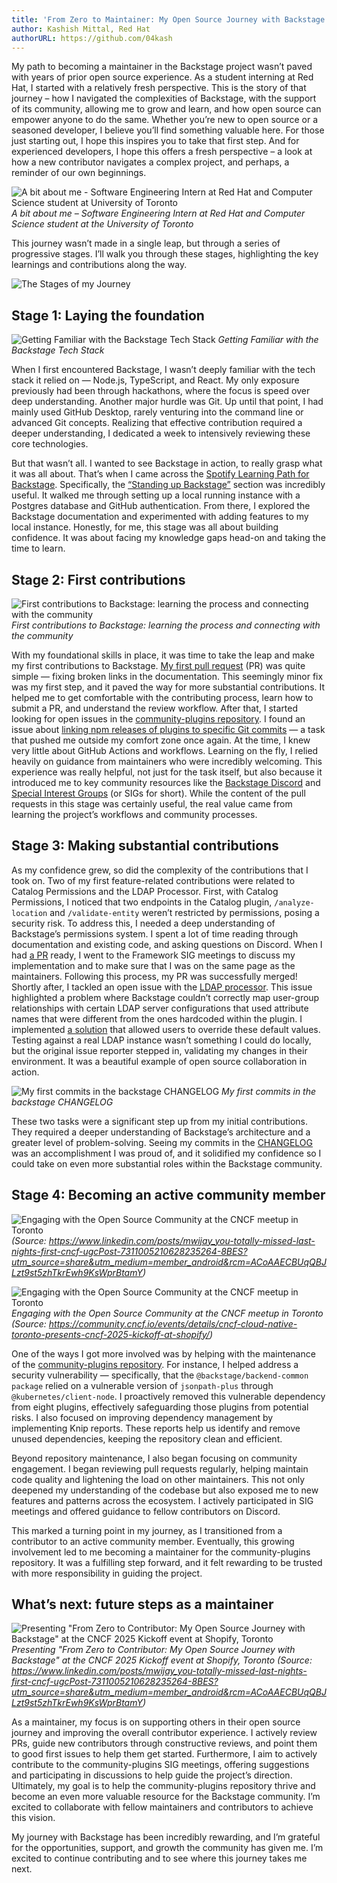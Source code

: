 ```yaml
---
title: 'From Zero to Maintainer: My Open Source Journey with Backstage'
author: Kashish Mittal, Red Hat
authorURL: https://github.com/04kash
---
```


My path to becoming a maintainer in the Backstage project wasn’t paved with years of prior open source experience. As a student interning at Red Hat, I started with a relatively fresh perspective. This is the story of that journey – how I navigated the complexities of Backstage, with the support of its community, allowing me to grow and learn, and how open source can empower anyone to do the same. Whether you’re new to open source or a seasoned developer, I believe you’ll find something valuable here. For those just starting out, I hope this inspires you to take that first step. And for experienced developers, I hope this offers a fresh perspective – a look at how a new contributor navigates a complex project, and perhaps, a reminder of our own beginnings.

![A bit about me - Software Engineering Intern at Red Hat and Computer Science student at University of Toronto
](assets/2025-05-12/about_me.png)
_A bit about me – Software Engineering Intern at Red Hat and Computer Science student at the University of Toronto_

<!-- truncate -->

This journey wasn’t made in a single leap, but through a series of progressive stages. I’ll walk you through these stages, highlighting the key learnings and contributions along the way.

![The Stages of my Journey](assets/2025-05-12/stages.png)

## Stage 1: Laying the foundation

![Getting Familiar with the Backstage Tech Stack](assets/2025-05-12/tech_stack.png)
_Getting Familiar with the Backstage Tech Stack_

When I first encountered Backstage, I wasn’t deeply familiar with the tech stack it relied on — Node.js, TypeScript, and React. My only exposure previously had been through hackathons, where the focus is speed over deep understanding. Another major hurdle was Git. Up until that point, I had mainly used GitHub Desktop, rarely venturing into the command line or advanced Git concepts. Realizing that effective contribution required a deeper understanding, I dedicated a week to intensively reviewing these core technologies.

But that wasn’t all. I wanted to see Backstage in action, to really grasp what it was all about. That’s when I came across the [Spotify Learning Path for Backstage](https://backstage.spotify.com/learn/). Specifically, the [“Standing up Backstage”](https://backstage.spotify.com/learn/standing-up-backstage/) section was incredibly useful. It walked me through setting up a local running instance with a Postgres database and GitHub authentication. From there, I explored the Backstage documentation and experimented with adding features to my local instance. Honestly, for me, this stage was all about building confidence. It was about facing my knowledge gaps head-on and taking the time to learn.

## Stage 2: First contributions

![First contributions to Backstage: learning the process and connecting with the community](assets/2025-05-12/first_contributions.png)
_First contributions to Backstage: learning the process and connecting with the community_

With my foundational skills in place, it was time to take the leap and make my first contributions to Backstage. [My first pull request](https://github.com/backstage/community-plugins/pull/497) (PR) was quite simple — fixing broken links in the documentation. This seemingly minor fix was my first step, and it paved the way for more substantial contributions. It helped me to get comfortable with the contributing process, learn how to submit a PR, and understand the review workflow. After that, I started looking for open issues in the [community-plugins repository](https://github.com/backstage/community-plugins). I found an issue about [linking npm releases of plugins to specific Git commits](https://github.com/backstage/community-plugins/issues/489) — a task that pushed me outside my comfort zone once again. At the time, I knew very little about GitHub Actions and workflows. Learning on the fly, I relied heavily on guidance from maintainers who were incredibly welcoming.
This experience was really helpful, not just for the task itself, but also because it introduced me to key community resources like the [Backstage Discord](https://discord.com/invite/backstage-687207715902193673) and [Special Interest Groups](https://github.com/backstage/community/tree/main/sigs) (or SIGs for short). While the content of the pull requests in this stage was certainly useful, the real value came from learning the project’s workflows and community processes.

## Stage 3: Making substantial contributions

As my confidence grew, so did the complexity of the contributions that I took on. Two of my first feature-related contributions were related to Catalog Permissions and the LDAP Processor.
First, with Catalog Permissions, I noticed that two endpoints in the Catalog plugin, `/analyze-location` and `/validate-entity` weren’t restricted by permissions, posing a security risk. To address this, I needed a deep understanding of Backstage’s permissions system. I spent a lot of time reading through documentation and existing code, and asking questions on Discord. When I had [a PR](https://github.com/backstage/backstage/pull/25924) ready, I went to the Framework SIG meetings to discuss my implementation and to make sure that I was on the same page as the maintainers. Following this process, my PR was successfully merged!
Shortly after, I tackled an open issue with the [LDAP processor](https://github.com/backstage/backstage/issues/26225). This issue highlighted a problem where Backstage couldn’t correctly map user-group relationships with certain LDAP server configurations that used attribute names that were different from the ones hardcoded within the plugin. I implemented [a solution](https://github.com/backstage/backstage/pull/26511) that allowed users to override these default values. Testing against a real LDAP instance wasn’t something I could do locally, but the original issue reporter stepped in, validating my changes in their environment. It was a beautiful example of open source collaboration in action.

![My first commits in the backstage CHANGELOG](assets/2025-05-12/changelog.png)
_My first commits in the backstage CHANGELOG_

These two tasks were a significant step up from my initial contributions. They required a deeper understanding of Backstage’s architecture and a greater level of problem-solving. Seeing my commits in the [CHANGELOG](https://backstage.io/docs/releases/v1.31.0/#new-catalog-permissions) was an accomplishment I was proud of, and it solidified my confidence so I could take on even more substantial roles within the Backstage community.

## Stage 4: Becoming an active community member

![Engaging with the Open Source Community at the CNCF meetup in Toronto](assets/2025-05-12/cncf_1.jpeg)
_(Source: https://www.linkedin.com/posts/mwijay_you-totally-missed-last-nights-first-cncf-ugcPost-7311005210628235264-8BES?utm_source=share&utm_medium=member_android&rcm=ACoAAECBUqQBJLzt9st5zhTkrEwh9KsWprBtamY)_

![Engaging with the Open Source Community at the CNCF meetup in Toronto](assets/2025-05-12/cncf_2.png)
_Engaging with the Open Source Community at the CNCF meetup in Toronto (Source: https://community.cncf.io/events/details/cncf-cloud-native-toronto-presents-cncf-2025-kickoff-at-shopify/)_

One of the ways I got more involved was by helping with the maintenance of the [community-plugins repository](https://github.com/backstage/community-plugins). For instance, I helped address a security vulnerability — specifically, that the `@backstage/backend-common package` relied on a vulnerable version of `jsonpath-plus` through `@kubernetes/client-node`. I proactively removed this vulnerable dependency from eight plugins, effectively safeguarding those plugins from potential risks. I also focused on improving dependency management by implementing Knip reports. These reports help us identify and remove unused dependencies, keeping the repository clean and efficient.

Beyond repository maintenance, I also began focusing on community engagement. I began reviewing pull requests regularly, helping maintain code quality and lightening the load on other maintainers. This not only deepened my understanding of the codebase but also exposed me to new features and patterns across the ecosystem. I actively participated in SIG meetings and offered guidance to fellow contributors on Discord.

This marked a turning point in my journey, as I transitioned from a contributor to an active community member. Eventually, this growing involvement led to me becoming a maintainer for the community-plugins repository. It was a fulfilling step forward, and it felt rewarding to be trusted with more responsibility in guiding the project.

## What’s next: future steps as a maintainer

![Presenting "From Zero to Contributor: My Open Source Journey with Backstage" at the CNCF 2025 Kickoff event at Shopify, Toronto](assets/2025-05-12/cncf_3.jpeg)
_Presenting "From Zero to Contributor: My Open Source Journey with Backstage" at the CNCF 2025 Kickoff event at Shopify, Toronto (Source: https://www.linkedin.com/posts/mwijay_you-totally-missed-last-nights-first-cncf-ugcPost-7311005210628235264-8BES?utm_source=share&utm_medium=member_android&rcm=ACoAAECBUqQBJLzt9st5zhTkrEwh9KsWprBtamY)_

As a maintainer, my focus is on supporting others in their open source journey and improving the overall contributor experience. I actively review PRs, guide new contributors through constructive reviews, and point them to good first issues to help them get started.
Furthermore, I aim to actively contribute to the community-plugins SIG meetings, offering suggestions and participating in discussions to help guide the project’s direction.
Ultimately, my goal is to help the community-plugins repository thrive and become an even more valuable resource for the Backstage community. I’m excited to collaborate with fellow maintainers and contributors to achieve this vision.

My journey with Backstage has been incredibly rewarding, and I’m grateful for the opportunities, support, and growth the community has given me. I’m excited to continue contributing and to see where this journey takes me next.
